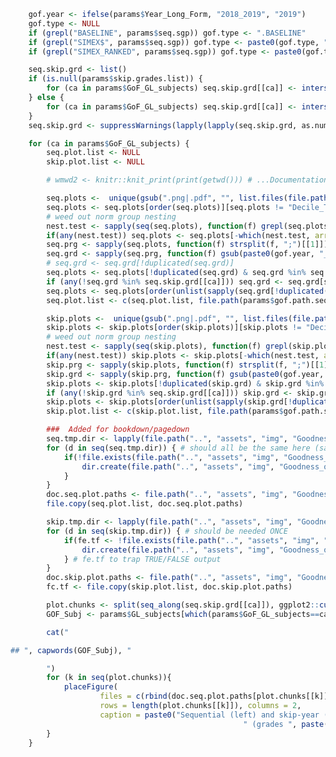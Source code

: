 
```r
	gof.year <- ifelse(params$Year_Long_Form, "2018_2019", "2019")
	gof.type <- NULL
	if (grepl("BASELINE", params$seq.sgp)) gof.type <- ".BASELINE"
	if (grepl("SIMEX$", params$seq.sgp)) gof.type <- paste0(gof.type, ".SIMEX")
	if (grepl("SIMEX_RANKED", params$seq.sgp)) gof.type <- paste0(gof.type, ".RANKED_SIMEX")

	seq.skip.grd <- list()
	if (is.null(params$skip.grades.list)) {
		for (ca in params$GoF_GL_subjects) seq.skip.grd[[ca]] <- intersect(params$seq.grades, params$skip.grades)
	} else {
		for (ca in params$GoF_GL_subjects) seq.skip.grd[[ca]] <- intersect(params$seq.grades.list[[ca]] %w/o% "EOCT", params$skip.grades.list[[ca]] %w/o% "EOCT")
	}
	seq.skip.grd <- suppressWarnings(lapply(lapply(seq.skip.grd, as.numeric), sort))  #  make numeric for re-order when grades >= 10 present

	for (ca in params$GoF_GL_subjects) {
		seq.plot.list <- NULL
		skip.plot.list <- NULL

		# wmwd2 <- knitr::knit_print(print(getwd())) # ...Documentation/assets/rmd/NCIEA_Report

		seq.plots <-  unique(gsub(".png|.pdf", "", list.files(file.path(params$gof.path.seq[[1]], paste0(ca, ".", gof.year, gof.type)))))
		seq.plots <- seq.plots[order(seq.plots)][seq.plots != "Decile_Tables"]
		# weed out norm group nesting
		nest.test <- sapply(seq(seq.plots), function(f) grepl(seq.plots[f], seq.plots[-f]))
		if(any(nest.test)) seq.plots <- seq.plots[-which(nest.test, arr.ind = TRUE)[,2]]
		seq.prg <- sapply(seq.plots, function(f) strsplit(f, ";")[[1]])
		seq.grd <- sapply(seq.prg, function(f) gsub(paste0(gof.year, "_", sub("MATHEMATICS", "MATH", ca), "_"), "", f[1]))
		# seq.grd <- seq.grd[!duplicated(seq.grd)]
		seq.plots <- seq.plots[!duplicated(seq.grd) & seq.grd %in% seq.skip.grd[[ca]]]  #  additional removal of dups needed for Utah
		if (any(!seq.grd %in% seq.skip.grd[[ca]])) seq.grd <- seq.grd[seq.grd %in% seq.skip.grd[[ca]]]
		seq.plots <- seq.plots[order(unlist(sapply(seq.grd[!duplicated(seq.grd)], as.numeric)))] # re-order for grades >= 10
		seq.plot.list <- c(seq.plot.list, file.path(params$gof.path.seq[[1]], paste0(ca, ".", gof.year, gof.type), paste0(seq.plots[!is.na(seq.plots)], ".png")))

		skip.plots <-  unique(gsub(".png|.pdf", "", list.files(file.path(params$gof.path.skip[[1]], paste0(ca, ".", gof.year, gof.type)))))
		skip.plots <- skip.plots[order(skip.plots)][skip.plots != "Decile_Tables"]
		# weed out norm group nesting
		nest.test <- sapply(seq(skip.plots), function(f) grepl(skip.plots[f], skip.plots[-f]))
		if(any(nest.test)) skip.plots <- skip.plots[-which(nest.test, arr.ind = TRUE)[,2]]
		skip.prg <- sapply(skip.plots, function(f) strsplit(f, ";")[[1]])
		skip.grd <- sapply(skip.prg, function(f) gsub(paste0(gof.year, "_", sub("MATHEMATICS", "MATH", ca), "_"), "", f[1]))
		skip.plots <- skip.plots[!duplicated(skip.grd) & skip.grd %in% seq.skip.grd[[ca]]]
		if (any(!skip.grd %in% seq.skip.grd[[ca]])) skip.grd <- skip.grd[skip.grd %in% seq.skip.grd[[ca]]]
		skip.plots <- skip.plots[order(unlist(sapply(skip.grd[!duplicated(skip.grd)], as.numeric)))] # re-order for grades >= 10
		skip.plot.list <- c(skip.plot.list, file.path(params$gof.path.skip[[1]], paste0(ca, ".", gof.year, gof.type), paste0(skip.plots[!is.na(skip.plots)], ".png")))

		###  Added for bookdown/pagedown
		seq.tmp.dir <- lapply(file.path("..", "assets", "img", "Goodness_of_Fit", "Sequential", gsub(params$gof.path.seq, "", seq.plot.list, fixed=TRUE)), strsplit, "/")
		for (d in seq(seq.tmp.dir)) { # should all be the same here (same content area) and already created in seq only
			if(!file.exists(file.path("..", "assets", "img", "Goodness_of_Fit", "Sequential", tail(seq.tmp.dir[[d]][[1]], 2)[1]))) {
				dir.create(file.path("..", "assets", "img", "Goodness_of_Fit", "Sequential", tail(seq.tmp.dir[[d]][[1]], 2)[1]))
			}
		}
		doc.seq.plot.paths <- file.path("..", "assets", "img", "Goodness_of_Fit", "Sequential", gsub(params$gof.path.seq, "", seq.plot.list, fixed=TRUE))
		file.copy(seq.plot.list, doc.seq.plot.paths)

		skip.tmp.dir <- lapply(file.path("..", "assets", "img", "Goodness_of_Fit", "Skip_Year", gsub(params$gof.path.skip, "", skip.plot.list, fixed=TRUE)), strsplit, "/")
		for (d in seq(skip.tmp.dir)) { # should be needed ONCE
			if(fe.tf <- !file.exists(file.path("..", "assets", "img", "Goodness_of_Fit", "Skip_Year", tail(skip.tmp.dir[[d]][[1]], 2)[1]))) {
				dir.create(file.path("..", "assets", "img", "Goodness_of_Fit", "Skip_Year", tail(skip.tmp.dir[[d]][[1]], 2)[1]), recursive = TRUE)
			} # fe.tf to trap TRUE/FALSE output
		}
		doc.skip.plot.paths <- file.path("..", "assets", "img", "Goodness_of_Fit", "Skip_Year", gsub(params$gof.path.skip, "", skip.plot.list, fixed=TRUE))
		fc.tf <- file.copy(skip.plot.list, doc.skip.plot.paths)

		plot.chunks <- split(seq_along(seq.skip.grd[[ca]]), ggplot2::cut_interval(seq_along(seq.skip.grd[[ca]]), length=2))
		GOF_Subj <- params$GL_subjects[which(params$GoF_GL_subjects==ca)]

		cat("

## ", capwords(GOF_Subj), "

		")
		for (k in seq(plot.chunks)){
			placeFigure(
					files = c(rbind(doc.seq.plot.paths[plot.chunks[[k]]], doc.skip.plot.paths[plot.chunks[[k]]])),
					rows = length(plot.chunks[[k]]), columns = 2,
					caption = paste0("Sequential (left) and skip-year (right) fit plots for ", capwords(sub("MATHEMATICS", "MATH", GOF_Subj)),
													" (grades ", paste(seq.skip.grd[[ca]][plot.chunks[[k]]], collapse = " - "),")"))
		}
	}
```
